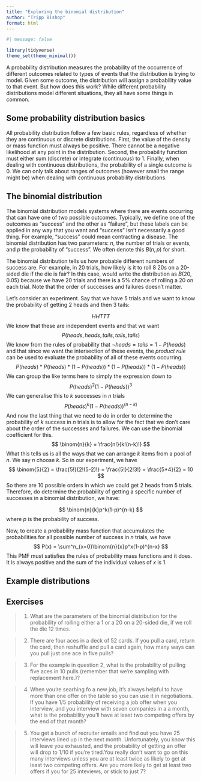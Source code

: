 ---
title: "Exploring the binomial distribution"
author: "Tripp Bishop"
format: html
---

```{r}
#| message: false

library(tidyverse)
theme_set(theme_minimal())
```


A probability distribution measures the probability of the occurrence of different outcomes related to types of events that the distribution is trying to model. Given some outcome, the distribution will assign a probability value to that event. But how does this work? While different probability distributions model different situations, they all have some things in common.

## Some probability distribution basics
All probability distribution follow a few basic rules, regardless of whether they are continuous or discrete distributions. First, the value of the density or mass function must always be positive. There cannot be a negative likelihood at any point in the distribution. Second, the probability function must either sum (discrete) or integrate (continuous) to 1. Finally, when dealing with continuous distributions, the probability of a single outcome is 0. We can only talk about ranges of outcomes (however small the range might be) when dealing with continuous probability distributions.

## The binomial distribution
The binomial distribution models systems where there are events occurring that can have one of two possible outcomes. Typically, we define one of the outcomes as "success" and the other as "failure", but these labels can be applied in any way that you want and "success" isn't necessarily a good thing. For example, "success" could mean contracting a disease. The binomial distribution has two parameters: $n$, the number of trials or events, and $p$ the probability of "success". We often denote this $B(n,p)$ for short. 

The binomial distribution tells us how probable different numbers of success are. For example, in 20 trials, how likely is it to roll 8 20s on a 20-sided die if the die is fair? In this case,  would write the distribution as $B(20, 0.05)$ because we have 20 trials and there is a 5% chance of rolling a 20 on each trial. Note that the order of successes and failures doesn't matter.

Let's consider an experiment. Say that we have 5 trials and we want to know the probability of getting 2 heads and then 3 tails:

$$
HHTTT
$$
We know that these are independent events and that we want 
$$
P(heads, heads, tails, tails, tails)
$$
We know from the rules of probability that $\neg heads = tails = 1 - P(heads)$ and that since we want the intersection of these events, the *product rule* can be used to evaluate the probability of all of these events occurring.
$$
P(heads)*P(heads)*(1 - P(heads))*(1 - P(heads))*(1 - P(heads))
$$
We can group the like terms here to simply the expression down to
$$
P(heads)^2(1-P(heads))^3
$$
We can generalise this to $k$ successes in $n$ trials 
$$
P(heads)^k(1-P(heads))^{(n-k)}
$$
And now the last thing that we need to do in order to determine the probability of $k$ success in $n$ trials is to allow for the fact that we don't care about the order of the successes and failures. We can use the binomial coefficient for this.
$$
\binom{n}{k} = \frac{n!}{k!(n-k)!}
$$
What this tells us is all the ways that we can arrange $k$ items from a pool of $n$. We say $n$ choose $k$. So in our experiment, we have
$$
\binom{5}{2} = \frac{5!}{2!(5-2)!} = \frac{5!}{2!3!} = \frac{5*4}{2} = 10
$$
So there are 10 possible orders in which we could get 2 heads from 5 trials. Therefore, do determine the probability of getting a specific number of successes in a binomial distribution, we have:

$$
\binom{n}{k}p^k(1-p)^{n-k}
$$
where $p$ is the probability of success.

Now, to create a probability mass function that accumulates the probabilities for all possible number of success in $n$ trials, we have
$$
P(x) = \sum^n_{x=0}\binom{n}{x}p^x(1-p)^{n-x}
$$
This PMF must satisfies the rules of probability mass functions and it does. It is always positive and the sum of the individual values of $x$ is 1.

## Example distributions


## Exercises

> 1. What are the parameters of the binomial distribution for the probability of rolling either a 1 or a 20 on a 20-sided die, if we roll the die 12 times.



> 2. There are four aces in a deck of 52 cards. If you pull a card, return the card, then reshuffle and pull a card again, how many ways can you pull just one ace in five pulls?


> 3. For the example in question 2, what is the probability of pulling five aces in 10 pulls (remember that we're sampling with replacement here.)?


> 4. When you're searhing fo a new job, it's always helpful to have more than one offer on the table so you can use it in negotiations. If you have 1/5 probability of receiving a job offer when you interview, and you interview with seven companies in a a month, what is the probability you'll have at least two competing offers by the end of that month?



> 5. You get a bunch of recruiter emails and find out you have 25 interviews lined up in the next month. Unfortunately, you know this will leave you exhausted, and the probability of getting an offer will drop to 1/10 if you're tired.You really don't want to go on this many interviews unless you are at least twice as likely to get at least two competing offers. Are you more lkely to get at least two offers if you for 25 inteviews, or stick to just 7?




